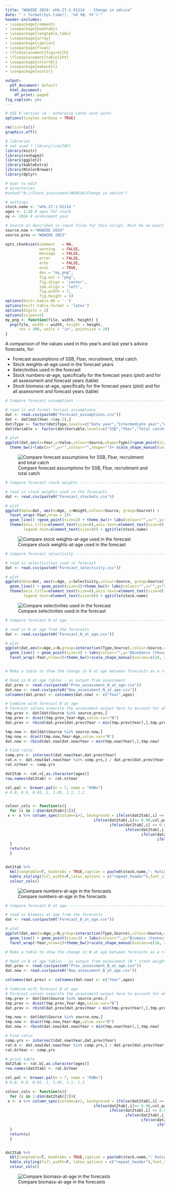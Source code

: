```yaml
---
title: "WGWIDE 2024: whb.27.1-91214  - Change in advice"
date: "`r format(Sys.time(), '%d %B, %Y')`"
header-includes:
- \usepackage{comment}
- \usepackage{booktabs}
- \usepackage{longtable,tabu}
- \usepackage{array}
- \usepackage{caption}
- \usepackage{float}
- \floatplacement{figure}{H}
- \floatplacement{table}{ht}
- \usepackage{colortbl}
- \usepackage{makecell}
- \usepackage{xcolor}

output:
  pdf_document: default
  html_document:
    df_print: paged
fig_caption: yes
---
```


```r
# USE R version <4 - otherwise Latex wont work! 
options(tinytex.verbose = TRUE)

rm(list=ls())
graphics.off()

# libraries
# not used ? library(icesTAF) 
library(knitr)
library(reshape2)
library(ggplot2)
library(kableExtra)
library(RColorBrewer)
library(dplyr)

# User to edit
# directories
#setwd("N://Stock_assessment/WGNSSK/Change in advice")

# settings
stock.name <- "whb.27.1-91214 "
ages <- 1:10 # ages for stock
ay <- 2024 # assessment year

# Source as described in input files for this script. Must be an exact match as these are used for filtering later.
source.now <-"WGWIDE 2024"
source.prev <-"WGWIDE 2023"

opts_chunk$set(comment   = NA,
               warning   = FALSE,
               message   = FALSE,
               error     = FALSE,
               echo      = FALSE,
               eval      = TRUE,
               dev = "my_png",
               fig.ext = "png",
               fig.align = 'center',
               tab.align = 'left',
               fig.width = 7,
               fig.height = 5)
options(knitr.kable.NA = '-')
options(knitr.table.format = 'latex')
options(digits = 2)
options(scipen=5)
my_png <- function(file, width, height) {
  png(file, width = width, height = height, 
      res = 300, units = "in", pointsize = 20)
}

```

A comparison of the values used in this year's and last year's advice forecasts, for:

 * Forecast assumptions of SSB, Fbar, recruitment, total catch
 * Stock weights-at-age used in the forecast years
 * Selectivities used in the forecast
 * Stock numbers-at-age, specifically for the forecast years (plot) and for all assessment and forecast years (table)
 * Stock biomass-at-age, specifically for the forecast years (plot) and for all assessment and forecast years (table)

```r

# Compare forecast assumptions ------------------------------------------------------------

# read in and format forcast assumptions
dat <- read.csv(paste0("Forecast_assumptions.csv"))
dat <- dat[dat$Year >(ay-2),]
dat$Type <- factor(dat$Type,levels=c("Data year","Intermediate year","Advice year"))
dat$Variable <- factor(dat$Variable,levels=c("SSB","Fbar","Total catch","Recruitment"))

# plot
ggplot(dat,aes(x=Year,y=Value,colour=Source,shape=Type))+geom_point(size=3)+facet_wrap(~Variable,scales="free_y")+
  theme_bw()+labs(x="",y="",colour="",shape="")+ scale_shape_manual(values=c(16, 2, 0))+ggtitle(stock.name)

```

\clearpage

![Compare forecast assumptions for SSB, Fbar, recruitment and total catch](`r fig_chunk('comp-fcst-asmp', 'png', 1,fig.path = opts_chunk$get("fig.path"))`)

\clearpage

```r
# Compare forecast stock weights ------------------------------------------------------------

# read in stock weights used in the forecasts
dat <- read.csv(paste0("Forecast_stockwts.csv"))

# plot
ggplot(data=dat, aes(x=Age, y=Weight,colour=Source, group=Source)) + 
  facet_wrap(~Year,nrow = 2)+
  geom_line() +geom_point(size=2) + theme_bw()+ labs(colour="",x="",y="Mean weight (kg)") +
  theme(axis.title=element_text(size=8),axis.text=element_text(size=8),
        legend.text=element_text(size=9)) + ggtitle(stock.name)

```
\clearpage

![Compare stock weights-at-age used in the forecast](`r fig_chunk('comp-fcst-stwts', 'png', 1,fig.path = opts_chunk$get("fig.path"))`)

\clearpage

```r
# Compare forecast selectivity ------------------------------------------------------------

# read in selectivities used in forecast 
dat <- read.csv(paste0("Forecast_selectivity.csv"))

# plot
ggplot(data=dat, aes(x=Age, y=Selectivity,colour=Source, group=Source)) + 
  geom_line() + geom_point(size=2)+theme_bw()+ labs(colour="",x="",y="Selectivity") +
  theme(axis.title=element_text(size=8),axis.text=element_text(size=8),
        legend.text=element_text(size=9)) + ggtitle(stock.name)

```
\clearpage

![Compare selectivities used in the forecast](`r fig_chunk('comp-fcst-sel', 'png', 1,fig.path = opts_chunk$get("fig.path"))`)

\clearpage


```r
# Compare forecast N at age ------------------------------------------------------------

# read in N at age from the forecasts
dat <- read.csv(paste0("Forecast_N_at_age.csv"))

# plot
ggplot(dat,aes(x=Age,y=N,group=interaction(Type,Source),colour=Source,shape=Type))+ 
  geom_line() + geom_point(size=3) + labs(colour="",y="Abundance (thousands)",shape="")+
  facet_wrap(~Year,nrow=2)+theme_bw()+scale_shape_manual(values=c(16, 2, 0))  + ggtitle(stock.name)


# Make a table to show the change in N at age between forecasts as a ratio

# Read in N at age tables - as output from assessment
dat.prev <- read.csv(paste0("Prev_assessment_N_at_age.csv"))
dat.now <- read.csv(paste0("Now_assessment_N_at_age.csv"))
colnames(dat.prev) <- colnames(dat.now) <- c("Year",ages)

# Combine with forecast N at age
# Forecast values ovewrite the assessment output here to account for when forecast values (e.g. median recruitment) are different to the assessment output
tmp.prev <- dat[dat$Source %in% source.prev,]
tmp.prev <- dcast(tmp.prev,Year~Age,value.var="N")
dat.prev <- rbind(dat.prev[dat.prev$Year < min(tmp.prev$Year),],tmp.prev)

tmp.now <- dat[dat$Source %in% source.now,]
tmp.now <- dcast(tmp.now,Year~Age,value.var="N")
dat.now <- rbind(dat.now[dat.now$Year < min(tmp.now$Year),],tmp.now)

# Find ratio
comp.yrs <- intersect(dat.now$Year,dat.prev$Year)
rat.n <- dat.now[dat.now$Year %in% comp.yrs,] / dat.prev[dat.prev$Year %in% comp.yrs,]
rat.n$Year <- comp.yrs

dat2tab <- rat.n[,as.character(ages)]
row.names(dat2tab) <- rat.n$Year

col.pal <- brewer.pal(n = 7, name = "RdBu")
# 0.8, 0.9, 0.95, 1, 1.05, 1.1, 1.2


colour_cols <- function(x){
  for (i in 1:dim(dat2tab)[2]){
 x <- x %>% column_spec(column=i+1, background = ifelse(dat2tab[,i] <= 0.80, col.pal[1],
                                       ifelse(dat2tab[,i]<= 0.90,col.pal[2],
                                              ifelse(dat2tab[,i] <= 0.95,col.pal[3], 
                                                     ifelse(dat2tab[,i] <= 1.05,col.pal[4],
                                                            ifelse(dat2tab[,i] <= 1.1, col.pal[5],
                                                                   ifelse(dat2tab[,i] <= 1.2,col.pal[6],col.pal[7])))))))
  }
  return(x)
  }


dat2tab %>%
  kbl(longtable=T, booktabs = TRUE,caption = paste0(stock.name,": Ratio of stock numbers-at-age between forecasts (this year/lst year). Red colours indicate a decrease in numbers while blue colours indicate an increase")) %>%
  kable_styling(full_width=F,latex_options = c("repeat_header"),font_size = 8, repeat_header_continued = T, position = "center") %>%
  colour_cols()


```
\clearpage

![Compare numbers-at-age in the forecasts](`r fig_chunk('comp-fcst-nage', 'png', 1,fig.path = opts_chunk$get("fig.path"))`)

\clearpage


```r

# Compare forecast B at age ------------------------------------------------------------

# read in biomass at age from the forecasts
dat <- read.csv(paste0("Forecast_B_at_age.csv"))

# plot
ggplot(dat,aes(x=Age,y=B,group=interaction(Type,Source),colour=Source,shape=Type))+ 
  geom_line() + geom_point(size=3) + labs(colour="",y="Biomass (tonnes)",shape="")+
  facet_wrap(~Year,nrow=2)+theme_bw()+scale_shape_manual(values=c(16, 2, 0))  + ggtitle(stock.name)

# Make a table to show the change in N at age between forecasts as a ratio

# Read in B at age tables - as output from assessment (N * stock weights)
dat.prev <- read.csv(paste0("Prev_assessment_B_at_age.csv"))
dat.now <- read.csv(paste0("Now_assessment_B_at_age.csv"))

colnames(dat.prev) <- colnames(dat.now) <- c("Year",ages)

# Combine with forecast B at age
# Forecast values ovewrite the assessment output here to account for when forecast values (e.g. median recruitment) are different to the assessment output
tmp.prev <- dat[dat$Source %in% source.prev,]
tmp.prev <- dcast(tmp.prev,Year~Age,value.var="B")
dat.prev <- rbind(dat.prev[dat.prev$Year < min(tmp.prev$Year),],tmp.prev)

tmp.now <- dat[dat$Source %in% source.now,]
tmp.now <- dcast(tmp.now,Year~Age,value.var="B")
dat.now <- rbind(dat.now[dat.now$Year < min(tmp.now$Year),],tmp.now)

# Find ratio
comp.yrs <- intersect(dat.now$Year,dat.prev$Year)
rat.b <- dat.now[dat.now$Year %in% comp.yrs,] / dat.prev[dat.prev$Year %in% comp.yrs,]
rat.b$Year <- comp.yrs

# print table
dat2tab <- rat.b[,as.character(ages)]
row.names(dat2tab) <- rat.b$Year

col.pal <- brewer.pal(n = 7, name = "RdBu")
# 0.8, 0.9, 0.95, 1, 1.05, 1.1, 1.2

colour_cols <- function(x){
  for (i in 1:dim(dat2tab)[2]){
 x <- x %>% column_spec(column=i+1, background = ifelse(dat2tab[,i] <= 0.80, col.pal[1],
                                       ifelse(dat2tab[,i]<= 0.90,col.pal[2],
                                              ifelse(dat2tab[,i] <= 0.95,col.pal[3], 
                                                     ifelse(dat2tab[,i] <= 1.05,col.pal[4],
                                                            ifelse(dat2tab[,i] <= 1.1, col.pal[5],
                                                                   ifelse(dat2tab[,i] <= 1.2,col.pal[6],col.pal[7])))))))
  }
  return(x)
  }


dat2tab %>%
  kbl(longtable=T, booktabs = TRUE,caption = paste0(stock.name,": Ratio of stock biomass-at-age between forecasts (this year/lst year). Red colours indicate a decrease in biomass while blue colours indicate an increase")) %>%
  kable_styling(full_width=F, latex_options = c("repeat_header"),font_size = 8, repeat_header_continued = T, position = "center") %>%
  colour_cols()

```
\clearpage

![Compare biomass-at-age in the forecasts](`r fig_chunk('comp-fcst-bage', 'png', 1,fig.path = opts_chunk$get("fig.path"))`)

\clearpage


